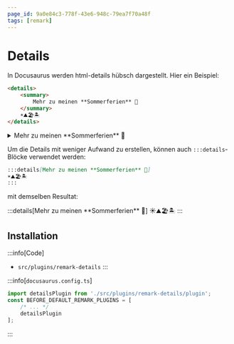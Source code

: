 ```yaml
---
page_id: 9a0e84c3-778f-43e6-948c-79ea7f70a48f
tags: [remark]
---
```


# Details

In Docusaurus werden html-details hübsch dargestellt. Hier ein Beispiel:

```md
<details>
    <summary>
        Mehr zu meinen **Sommerferien** 🍹
    </summary>
    ☀️⛰️🏖️🏝️
</details>
```
<BrowserWindow>
<details>
    <summary>
        Mehr zu meinen **Sommerferien** 🍹
    </summary>
    ☀️⛰️🏖️🏝️
</details>
</BrowserWindow>

Um die Details mit weniger Aufwand zu erstellen, können auch `:::details`-Blöcke verwendet werden:

```md
:::details[Mehr zu meinen **Sommerferien** 🍹]
☀️⛰️🏖️🏝️
:::
```
mit demselben Resultat:

<BrowserWindow>
:::details[Mehr zu meinen **Sommerferien** 🍹]
☀️⛰️🏖️🏝️
:::
</BrowserWindow>


## Installation

:::info[Code]
- `src/plugins/remark-details`
:::


:::info[`docusaurus.config.ts`]

```ts
import detailsPlugin from './src/plugins/remark-details/plugin';
const BEFORE_DEFAULT_REMARK_PLUGINS = [
    /* ... */
    detailsPlugin
];

```
:::
